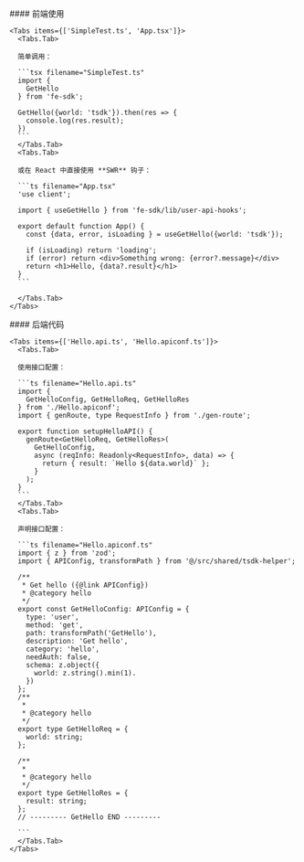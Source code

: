 
<div className="flex flex-col-reverse lg:flex-row px-0 md:px-12">
  
  <div className="flex-1">
    <div className="text-left">
    #### 前端使用
    </div>

    <Tabs items={['SimpleTest.ts', 'App.tsx']}>
      <Tabs.Tab>

      简单调用：

      ```tsx filename="SimpleTest.ts"
      import {
        GetHello
      } from 'fe-sdk';

      GetHello({world: 'tsdk'}).then(res => {
        console.log(res.result);
      })
      ```
      </Tabs.Tab>
      <Tabs.Tab>

      或在 React 中直接使用 **SWR** 钩子：

      ```ts filename="App.tsx"
      'use client';

      import { useGetHello } from 'fe-sdk/lib/user-api-hooks';

      export default function App() {
        const {data, error, isLoading } = useGetHello({world: 'tsdk'});

        if (isLoading) return 'loading';
        if (error) return <div>Something wrong: {error?.message}</div>
        return <h1>Hello, {data?.result}</h1>
      }
      ```

      </Tabs.Tab>
    </Tabs>

  </div>
  <div className="w-0 lg:w-8" />

  <div className="flex-1">
    <div className="text-left">
    #### 后端代码
    </div>

    <Tabs items={['Hello.api.ts', 'Hello.apiconf.ts']}>
      <Tabs.Tab>

      使用接口配置：

      ```ts filename="Hello.api.ts"
      import {
        GetHelloConfig, GetHelloReq, GetHelloRes
      } from './Hello.apiconf';
      import { genRoute, type RequestInfo } from './gen-route';

      export function setupHelloAPI() {
        genRoute<GetHelloReq, GetHelloRes>(
          GetHelloConfig,
          async (reqInfo: Readonly<RequestInfo>, data) => {
            return { result: `Hello ${data.world}` };
          }
        );
      }
      ```
      </Tabs.Tab>
      <Tabs.Tab>

      声明接口配置：

      ```ts filename="Hello.apiconf.ts"
      import { z } from 'zod';
      import { APIConfig, transformPath } from '@/src/shared/tsdk-helper';

      /**
       * Get hello ({@link APIConfig})
       * @category hello
       */
      export const GetHelloConfig: APIConfig = {
        type: 'user',
        method: 'get',
        path: transformPath('GetHello'),
        description: 'Get hello',
        category: 'hello',
        needAuth: false,
        schema: z.object({
          world: z.string().min(1).
        })
      };
      /**
       *
       * @category hello
       */
      export type GetHelloReq = {
        world: string;
      };

      /**
       *
       * @category hello
       */
      export type GetHelloRes = {
        result: string;
      };
      // --------- GetHello END ---------

      ```
      </Tabs.Tab>
    </Tabs>

  </div>
</div>
